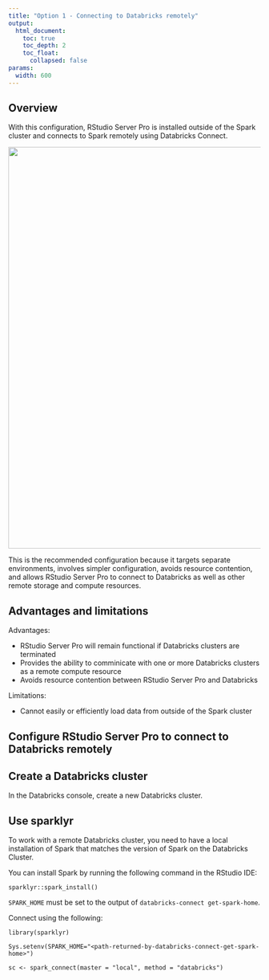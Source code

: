 ```yaml
---
title: "Option 1 - Connecting to Databricks remotely"
output:
  html_document:
    toc: true
    toc_depth: 2
    toc_float:
      collapsed: false
params:
  width: 600
---
```


## Overview

With this configuration, RStudio Server Pro is installed outside of the Spark
cluster and connects to Spark remotely using Databricks Connect.

<img src="/images/deployment/databricks/rstudio-databricks-remote.png" width='800px' align='center'/>

This is the recommended configuration because it targets separate environments,
involves simpler configuration, avoids resource contention, and allows RStudio
Server Pro to connect to Databricks as well as other remote storage and compute
resources.

## Advantages and limitations

Advantages:

- RStudio Server Pro will remain functional if Databricks clusters are
  terminated
- Provides the ability to comminicate with one or more Databricks clusters as a
  remote compute resource
- Avoids resource contention between RStudio Server Pro and Databricks

Limitations:

- Cannot easily or efficiently load data from outside of the Spark cluster

## Configure RStudio Server Pro to connect to Databricks remotely

## Create a Databricks cluster

In the Databricks console, create a new Databricks cluster.

## Use sparklyr

To work with a remote Databricks cluster, you need to have a local installation
of Spark that matches the version of Spark on the Databricks Cluster.

You can install Spark by running the following command in the RStudio IDE:

```
sparklyr::spark_install()
```

`SPARK_HOME` must be set to the output of `databricks-connect get-spark-home`.

Connect using the following:

```
library(sparklyr)

Sys.setenv(SPARK_HOME="<path-returned-by-databricks-connect-get-spark-home>")

sc <- spark_connect(master = "local", method = "databricks")
```
